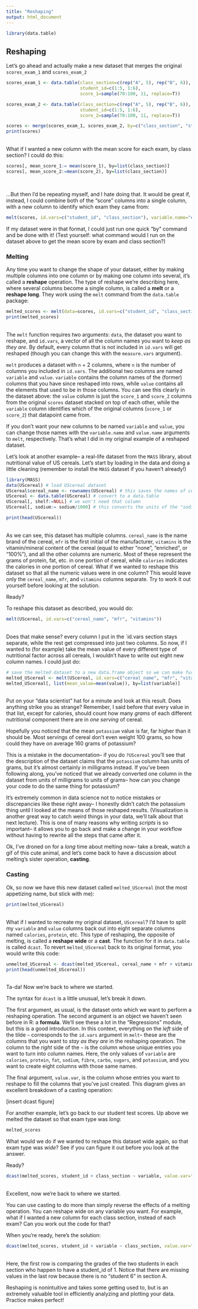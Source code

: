 ```yaml
---
title: "Reshaping"
output: html_document
---
```


```r
library(data.table)
```

## Reshaping
Let's go ahead and actually make a new dataset that merges the original `scores_exam_1` and `scores_exam_2`
```r
scores_exam_1 <- data.table(class_section=c(rep("A", 5), rep("B", 6)),
                            student_id=c(1:5, 1:6),
                            score_1=sample(70:100, 11, replace=T))

scores_exam_2 <- data.table(class_section=c(rep("A", 5), rep("B", 6)),
                            student_id=c(1:5, 1:6),
                            score_2=sample(70:100, 11, replace=T))
```

```r
scores <- merge(scores_exam_1, scores_exam_2, by=c("class_section", "student_id"))
print(scores)
```
<br>
What if I wanted a new column with the mean score for each exam, by class section? I could do this:
```r
scores[, mean_score_1:= mean(score_1), by=list(class_section)]
scores[, mean_score_2:=mean(score_2), by=list(class_section)]
```
<br>

...But then I'd be repeating myself, and I hate doing that. It would be great if, instead, I could combine both of the "score" columns into a single column, with a new column to identify which exam they came from:
```r
melt(scores, id.vars=c("student_id", "class_section"), variable.name="exam", value.name="score")
```
If my dataset were in that format, I could just run one quick "by" command and be done with it! (Test yourself: what command would I run on the dataset above to get the mean score by exam and class section?) 

### Melting

Any time you want to change the shape of your dataset, either by making multiple columns into one column or by making one column into several, it's called a **reshape** operation. The type of reshape we're describing here, where several columns become a single column, is called a **melt** or a **reshape long**. They work using the `melt` command from the `data.table` package:
```r
melted_scores <- melt(data=scores, id.vars=c("student_id", "class_section"))
print(melted_scores)
```
<br>
The `melt` function requires two arguments: `data`, the dataset you want to reshape, and `id.vars`, a vector of all the column names you want to *keep as they are*. By default, every column that is not included in `id.vars` will get reshaped (though you can change this with the `measure.vars` argument). 

`melt` produces a dataset with `n` + 2 columns, where `n` is the number of columns you included in `id.vars`. The additional two columns are named `variable` and `value`. `variable` contains the column names of the (former) columns that you have since reshaped into rows, while `value` contains all the elements that used to be in those columns. You can see this clearly in the dataset above: the `value` column is just the `score_1` and `score_2` columns from the original `scores` dataset stacked on top of each other, while the `variable` column identifies which of the original columns (`score_1` or `score_2`) that datapoint came from. 

If you don't want your new columns to be named `variable` and `value`, you can change those names with the `variable.name` and `value.name` arguments to `melt`, respectively. That's what I did in my original example of a reshaped dataset. 

Let's look at another example-- a real-life dataset from the `MASS` library, about nutritional value of US cereals. Let's start by loading in the data and doing a little cleaning (remember to install the `MASS` dataset if you haven't already!)
```r
library(MASS)
data(UScereal) # load UScereal dataset
UScereal$cereal_name <- rownames(UScereal) # this saves the names of cereals as an actual row, instead of an index value. not super important right now.
UScereal <- data.table(UScereal) # convert to a data.table
UScereal[, shelf:=NULL] # we won't need that column
UScereal[, sodium:= sodium/1000] # this converts the units of the "sodium" column from milligrams to grams
```
```r
print(head(UScereal))
```
<br>
As we can see, this dataset has multiple columns. `cereal_name` is the name brand of the cereal, `mfr` is the first initial of the manufacturer, `vitamins` is the vitamin/mineral content of the cereal (equal to either "none", "enriched", or "100%"), and all the other columns are numeric. Most of these represent the grams of protein, fat, etc. in one portion of cereal, while `calories` indicates the calories in one portion of cereal. 
What if we wanted to reshape this dataset so that all the numeric values were in one column? This would leave only the `cereal_name`, `mfr`, and `vitamins` columns separate. Try to work it out yourself before looking at the solution.

Ready?

To reshape this dataset as described, you would do:
```r
melt(UScereal, id.vars=c("cereal_name", "mfr", "vitamins"))
```
<br>
Does that make sense? every column I put in the `id.vars section stays separate, while the rest get compressed into just two columns. So now, if I wanted to (for example) take the mean value of every different type of nutritional factor across all cereals, I wouldn't have to write out eight new column names. I could just do: 
```r
# save the melted dataset to a new data.frame object so we can make further changes
melted_UScereal <- melt(UScereal, id.vars=c("cereal_name", "mfr", "vitamins"))
melted_UScereal[, list(mean_value=mean(value)), by=list(variable)]
```
<br>
Put on your "data scientist" hat for a minute and look at this result. Does anything strike you as strange? Remember, I said before that every value in that list, except for calories, should count how many *grams* of each different nutritional component there are in *one serving* of cereal. 

Hopefully you noticed that the mean `potassium` value is far, far higher than it should be. Most servings of cereal don't even weight 100 grams, so how could they have on average 160 grams of potassium? 

This is a mistake in the documentation-- if you do `?UScereal` you'll see that the description of the dataset claims that the `potassium` column has units of grams, but it's almost certainly in milligrams instead. If you've been following along, you've noticed that we already converted one column in the dataset from units of milligrams to units of grams-- how can you change your code to do the same thing for potassium?

It's extremely common in data science not to notice mistakes or discrepancies like these right away-- I honestly didn't catch the potassium thing until I looked at the means of those reshaped results. (Visualization is another great way to catch weird things in your data, we'll talk about that next lecture). This is one of many reasons why writing *scripts* is so important-- it allows you to go back and make a change in your workflow without having to rewrite all the steps that came after it. 

Ok, I've droned on for a *long* time about melting now-- take a break, watch a gif of this cute animal, and let's come back to have a discussion about melting's sister operation, **casting**. 

### Casting

Ok, so now we have this new dataset called `melted_UScereal` (not the most appetizing name, but stick with me):
```r
print(melted_UScereal)
```
<br>
What if I wanted to recreate my original dataset, `UScereal`? I'd have to split my `variable` and `value` columns back out into eight separate columns named `calories`, `protein`, etc. This type of reshaping, the opposite of melting, is called a **reshape wide** or a **cast**. The function for it in `data.table` is called `dcast`. To revert `melted_UScereal` back to its original format, you would write this code:

```r
unmelted_UScereal <- dcast(melted_UScereal, cereal_name + mfr + vitamins ~ variable, value.var="value")
print(head(unmelted_UScereal))
```
<br> 
Ta-da! Now we're back to where we started. 

The syntax for `dcast` is a little unusual, let's break it down. 

The first argument, as usual, is the dataset onto which we want to perform a reshaping operation. The second argument is an object we haven't seen before in R: a **formula**. We'll see these a lot in the "Regressions" module, but this is a good introduction. In this context, everything on the *left* side of the tilde `~` corresponds to the `id.vars` argument in `melt`-- these are the columns that you want to *stay as they are* in the reshaping operation. The column to the *right* side of the `~` is the column whose unique entries you want to turn into column names. Here, the only values of `variable` are `calories`, `protein`, `fat`, `sodium`, `fibre`, `carbo`, `sugars`, and `potassium`, and you want to create eight columns with those same names. 

The final argument, `value.var`, is the column whose entries you want to reshape to fill the columns that you've just created. This diagram gives an excellent breakdown of a casting operation:

[insert dcast figure]

For another example, let's go back to our student test scores. Up above we melted the dataset so that exam type was *long*:
```r
melted_scores
```
What would we do if we wanted to reshape this dataset wide again, so that exam type was *wide*? See if you can figure it out before you look at the answer.

Ready?

```r
dcast(melted_scores, student_id + class_section ~ variable, value.var="value")
```
<br>
Excellent, now we're back to where we started.

You can use casting to do more than simply reverse the effects of a melting operation. You can reshape wide on any variable you want. For example, what if I wanted a new column for each class section, instead of each exam? Can you work out the code for that?

When you're ready, here's the solution:
```r
dcast(melted_scores, student_id + variable ~ class_section, value.var="value")
```
<br>
Here, the first row is comparing the grades of the two students in each section who happen to have a student_id of 1. Notice that there are missing values in the last row because there is no "student 6" in section A.

Reshaping is nonintuitive and takes some getting used to, but is an extremely valuable tool in efficiently analyzing and plotting your data. Practice makes perfect! 